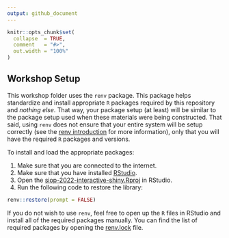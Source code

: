 ```yaml
---
output: github_document
---
```


<!-- README.md is generated from README.Rmd. Please edit that file -->

```r
knitr::opts_chunk$set(
  collapse  = TRUE,
  comment   = "#>",
  out.width = "100%"
)
```

## Workshop Setup

This workshop folder uses the `renv` package. This package helps standardize and install appropriate `R` packages required by this repository and *nothing else*. That way, your package setup (at least) will be similar to the package setup used when these materials were being constructed. That said, using `renv` does not ensure that your entire system will be setup correctly (see the [renv introduction](https://rstudio.github.io/renv/articles/renv.html) for more information), only that you will have the required `R` packages and versions.

To install and load the appropriate packages:

1. Make sure that you are connected to the internet.
2. Make sure that you have installed [RStudio](https://www.rstudio.com/products/rstudio/download/#download).
3. Open the [siop-2022-interactive-shiny.Rproj](siop-2022-interactive-shiny.Rproj) in RStudio.
4. Run the following code to restore the library:

```r
renv::restore(prompt = FALSE)
```

If you do not wish to use `renv`, feel free to open up the `R` files in RStudio and install all of the required packages manually. You can find the list of required packages by opening the [renv.lock](renv.lock) file.
